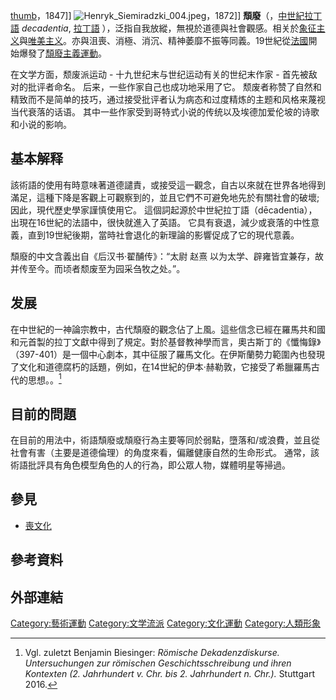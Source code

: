 {{article issues
|
{{Expand|time=2010-10-12T11:18:05+00:00}}
{{Expert|time=2010-10-12T11:18:05+00:00}}
{{Intromissing|time=2010-10-12T11:18:05+00:00}}
{{Unreferenced|time=2010-10-12T11:18:05+00:00}}
}}
[[file:Thomas_Couture_-_Les_Romains_de_la_décadence-2.jpg|thumb]]，1847]]
[[File:Henryk_Siemiradzki_004.jpeg|thumb]]，1872]]
'''頹廢'''（{{lang-fr|décadence}}，[[中世紀拉丁語|中世紀拉丁語]] ''decadentia'', [[拉丁語|拉丁語]] ''{{lang|la|cadere}}''），泛指自我放縱，無視於道德與社會觀感。相关於[[象征主义|象征主义]]與[[唯美主义|唯美主义]]。亦與沮喪、消極、消沉、精神萎靡不振等同義。19世紀從[[法國|法國]]開始爆發了[[頹廢主義運動|頹廢主義運動]]。

在文学方面，颓废派运动 - 十九世纪末与世纪运动有关的世纪末作家 - 首先被敌对的批评者命名。 后来，一些作家自己也成功地采用了它。 颓废者称赞了自然和精致而不是简单的技巧，通过接受批评者认为病态和过度精炼的主题和风格来蔑视当代衰落的话语。 其中一些作家受到哥特式小说的传统以及埃德加爱伦坡的诗歌和小说的影响。

==基本解释==
該術語的使用有時意味著道德譴責，或接受這一觀念，自古以來就在世界各地得到滿足，這種下降是客觀上可觀察到的，並且它們不可避免地先於有關社會的破壞; 因此，現代歷史學家謹慎使用它。 這個詞起源於中世紀拉丁語（dēcadentia），出現在16世紀的法語中，很快就進入了英語。 它具有衰退，減少或衰落的中性意義，直到19世紀後期，當時社會退化的新理論的影響促成了它的現代意義。

頹廢的中文含義出自《后汉书·翟酺传》：“太尉 赵熹 以为太学、辟雍皆宜兼存，故并传至今。而顷者颓废至为园采刍牧之处。”。

==发展==
在中世紀的一神論宗教中，古代頹廢的觀念佔了上風。這些信念已經在羅馬共和國和元首製的拉丁文獻中得到了規定。對於基督教神學而言，奧古斯丁的《懺悔錄》（397-401）是一個中心劇本，其中征服了羅馬文化。在伊斯蘭勢力範圍內也發現了文化和道德腐朽的話題，例如，在14世紀的伊本·赫勒敦，它接受了希臘羅馬古代的思想。。<ref>Vgl. zuletzt Benjamin Biesinger: ''Römische Dekadenzdiskurse. Untersuchungen zur römischen Geschichtsschreibung und ihren Kontexten (2. Jahrhundert v. Chr. bis 2. Jahrhundert n. Chr.).'' Stuttgart 2016.</ref>

==目前的問題==
在目前的用法中，術語頹廢或頹廢行為主要等同於弱點，墮落和/或浪費，並且從社會有害（主要是道德倫理）的角度來看，偏離健康自然的生命形式。 通常，該術語批評具有角色模型角色的人的行為，即公眾人物，媒體明星等掃過。

==參見==
* [[喪文化|喪文化]]

==參考資料==
{{reflist}}

==外部連結==
{{GoogleBooks|"Decadence"|"頹廢"}}

{{Authority control}}
[[Category:藝術運動|Category:藝術運動]]
[[Category:文学流派|Category:文学流派]]
[[Category:文化運動|Category:文化運動]]
[[Category:人類形象|Category:人類形象]]